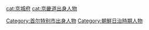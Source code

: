 [[Category:首尔特别市出身人物|Category:首尔特别市出身人物]]
[[cat:京城府|cat:京城府]]
[[cat:京畿道出身人物|cat:京畿道出身人物]]
[[Category:朝鮮日治時期人物|Category:朝鮮日治時期人物]]